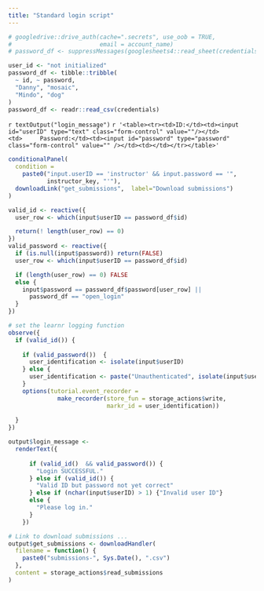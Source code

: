 ```yaml
---
title: "Standard login script"
---
```


```r
# googledrive::drive_auth(cache=".secrets", use_oob = TRUE,
#                         email = account_name)
# password_df <- suppressMessages(googlesheets4::read_sheet(credentials))

user_id <- "not initialized"
password_df <- tibble::tribble(
  ~ id, ~ password,
  "Danny", "mosaic",
  "Mindo", "dog"
)
password_df <- readr::read_csv(credentials)
```


`r textOutput("login_message")`
`r '<table><tr><td>ID:</td><td><input id="userID" type="text" class="form-control" value=""/></td><td>     Password:</td><td><input id="password" type="password" class="form-control" value="" /></td><td></td></tr></table>'`


```r
conditionalPanel(
  condition =
    paste0("input.userID == 'instructor' && input.password == '", 
           instructor_key, "'"),
  downloadLink("get_submissions",  label="Download submissions")
)
```

```r
valid_id <- reactive({
  user_row <- which(input$userID == password_df$id)

  return(! length(user_row) == 0)
})
valid_password <- reactive({
  if (is.null(input$password)) return(FALSE)
  user_row <- which(input$userID == password_df$id)

  if (length(user_row) == 0) FALSE
  else {
    input$password == password_df$password[user_row] ||
      password_df == "open_login"
  }
})

# set the learnr logging function
observe({
  if (valid_id()) {
    
    if (valid_password())  {
      user_identification <- isolate(input$userID)
    } else {
      user_identification <- paste("Unauthenticated", isolate(input$userID))
    }
    options(tutorial.event_recorder =
              make_recorder(store_fun = storage_actions$write,
                            markr_id = user_identification))
            
  }
})

output$login_message <-
  renderText({ 
  
      if (valid_id()  && valid_password()) {
        "Login SUCCESSFUL."
      } else if (valid_id()) {
        "Valid ID but password not yet correct"
      } else if (nchar(input$userID) > 1) {"Invalid user ID"}
      else {
        "Please log in."
      }
    })

# Link to download submissions ...
output$get_submissions <- downloadHandler(
  filename = function() {
    paste0("submissions-", Sys.Date(), ".csv")
  },
  content = storage_actions$read_submissions
)
```

